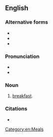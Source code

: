 ==English==

===Alternative forms===
* {{l|en|brekky}}
* {{l|en|breakie}}
* {{l|en|breaky}}

===Pronunciation===
* {{IPA|en|/ˈbɹɛki/|/ˈbʁɛçi/}}
* {{rhymes|en|ɛki}}

===Noun===
{{en-noun|~}}

# {{lb|en|informal}} [[breakfast]].

===Citations===
* {{seeCites}}

[[Category:en:Meals]]